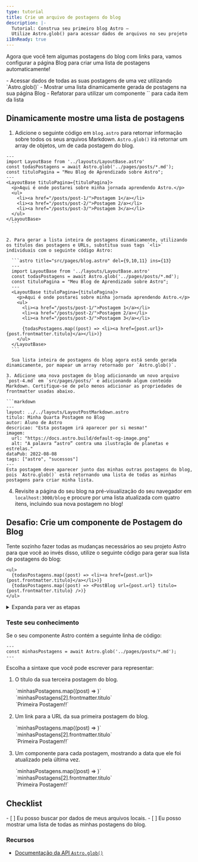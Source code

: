 ```yaml
---
type: tutorial
title: Crie um arquivo de postagens do blog
description: |-
  Tutorial: Construa seu primeiro blog Astro —
  Utilize Astro.glob() para acessar dados de arquivos no seu projeto
i18nReady: true
---
```



Agora que você tem algumas postagens do blog com links para, vamos configurar a página Blog para criar uma lista de postagens automaticamente!

<PreCheck>
  - Acessar dados de todas as suas postagens de uma vez utilizando `Astro.glob()`
  - Mostrar uma lista dinamicamente gerada de postagens na sua página Blog
  - Refatorar para utilizar um componente `<PostBlog />` para cada item da lista
</PreCheck>

## Dinamicamente mostre uma lista de postagens

1. Adicione o seguinte código em `blog.astro` para retornar informação sobre todos os seus arquivos Markdown. `Astro.glob()` irá retornar um array de objetos, um de cada postagem do blog.

  ```astro title="src/pages/blog.astro" ins={3}
  ---
  import LayoutBase from '../layouts/LayoutBase.astro'
  const todasPostagens = await Astro.glob('../pages/posts/*.md');
  const tituloPagina = "Meu Blog de Aprendizado sobre Astro";
  ---
  <LayoutBase tituloPagina={tituloPagina}>
    <p>Aqui é onde postarei sobre minha jornada aprendendo Astro.</p>
    <ul>
      <li><a href="/posts/post-1/">Postagem 1</a></li>
      <li><a href="/posts/post-2/">Postagem 2/a></li>
      <li><a href="/posts/post-3/">Postagem 3</a></li>
    </ul>
  </LayoutBase>
    ```


2. Para gerar a lista inteira de postagens dinamicamente, utilizando os títulos das postagens e URLs, substitua suas tags `<li>` individuais com o seguinte código Astro:

    ```astro title="src/pages/blog.astro" del={9,10,11} ins={13}
    ---
    import LayoutBase from '../layouts/LayoutBase.astro'
    const todasPostagens = await Astro.glob('../pages/posts/*.md');
    const tituloPagina = "Meu Blog de Aprendizado sobre Astro";
    ---
    <LayoutBase tituloPagina={tituloPagina}>
      <p>Aqui é onde postarei sobre minha jornada aprendendo Astro.</p>
      <ul>
        <li><a href="/posts/post-1/">Postagem 1</a></li>
        <li><a href="/posts/post-2/">Postagem 2/a></li>
        <li><a href="/posts/post-3/">Postagem 3</a></li>

        {todasPostagens.map((post) => <li><a href={post.url}>{post.frontmatter.titulo}</a></li>)}
      </ul>
    </LayoutBase>
    ```

    Sua lista inteira de postagens do blog agora está sendo gerada dinamicamente, por mapear um array retornado por `Astro.glob()`.

3. Adicione uma nova postagem do blog adicionando um novo arquivo `post-4.md` em `src/pages/posts/` e adicionando algum conteúdo Markdown. Certifique-se de pelo menos adicionar as propriedades de frontmatter usadas abaixo.

  ```markdown
  ---
  layout: ../../layouts/LayoutPostMarkdown.astro
  titulo: Minha Quarta Postagem no Blog
  autor: Aluno de Astro
  descricao: "Esta postagem irá aparecer por si mesma!"
  imagem: 
    url: "https://docs.astro.build/default-og-image.png"
    alt: "A palavra “astro” contra uma ilustração de planetas e estrelas."
  dataPub: 2022-08-08
  tags: ["astro", "sucessos"]
  ---
  Esta postagem deve aparecer junto das minhas outras postagens do blog, pois `Astro.glob()` está retornando uma lista de todas as minhas postagens para criar minha lista.
  ```

4. Revisite a página do seu blog na pré-visualização do seu navegador em `localhost:3000/blog` e procure por uma lista atualizada com quatro itens, incluindo sua nova postagem no blog!

<Box icon="puzzle-piece">

## Desafio: Crie um componente de Postagem do Blog

Tente sozinho fazer todas as mudanças necessários ao seu projeto Astro para que você ao invés disso, utilize o seguinte código para gerar sua lista de postagens do blog:

```astro title="src/pages/blog.astro" del={2} ins={3}
<ul>
  {todasPostagens.map((post) => <li><a href={post.url}>{post.frontmatter.titulo}</a></li>)}
  {todasPostagens.map((post) => <PostBlog url={post.url} titulo={post.frontmatter.titulo} />)}
</ul>
```

<details>
<summary>Expanda para ver as etapas</summary>

1. Crie um novo componente em `src/components/`.

    <details>
    <summary>Me mostre o nome do arquivo</summary>
    ```
    PostBlog.astro
    ```
    </details>

2. Escreva a linha de código no seu componente para que ele seja capaz de receber um `titulo` e `url` como `Astro.props`.

    <details>
    <summary>Mostre o código</summary>
    ```astro
    ---
    // src/components/PostBlog.astro
    const { titulo, url } = Astro.props;
    ---
    ```
    </details>

3. Adicione o template utilizado para criar cada item na sua lista de postagens do blog.

    <details>
    <summary>Mostre o código</summary>
    ```astro
    <!-- src/components/PostBlog.astro -->
    <li><a href={url}>{titulo}</a></li>
    ```
    </details>

4. Importe o novo componente em sua página Blog.

    <details>
    <summary>Mostra o código</summary>
    ```astro title="src/pages/blog.astro" ins={3}
    ---
    import LayoutBase from '../layouts/LayoutBase.astro';
    import PostBlog from '../components/PostBlog.astro';
    const todasPostagens = await Astro.glob('../pages/posts/*.md');
    const tituloPagina = "Meu Blog de Aprendizado sobre Astro";
    ---
    ```
    </details>

5. Verifique você mesmo: veja o código completo do componente.

    <details>
    <summary>Show the code</summary>
    ```astro title="src/components/PostBlog.astro"
    ---
    const { titulo, url } = Astro.props
    ---
    <li><a href={url}>{titulo}</a></li>
    ```
    ```astro title="src/pages/blog.astro" ins={3,10}
    ---
    import LayoutBase from '../layouts/LayoutBase.astro';
    import PostBlog from '../components/PostBlog.astro';
    const todasPostagens = await Astro.glob('../pages/posts/*.md');
    const tituloPagina = "Meu Blog de Aprendizado sobre Astro"
    ---
    <LayoutBase tituloPagina={tituloPagina}>
      <p>Aqui é onde postarei sobre minha jornada aprendendo Astro.</p>
      <ul>
        {todasPostagens.map((post) => <PostBlog url={post.url} titulo={post.frontmatter.titulo} />)}
      </ul>
    </LayoutBase>
    ```
    </details>
</details>
</Box>



<Box icon="question-mark">

### Teste seu conhecimento

Se o seu componente Astro contém a seguinte linha de código: 

```astro
---
const minhasPostagens = await Astro.glob('../pages/posts/*.md');
---
```

Escolha a sintaxe que você pode escrever para representar:

1. O título da sua terceira postagem do blog.  

    <MultipleChoice>
      <Option>
        `minhasPostagens.map((post) => <UltimaAtualizacao data={post.frontmatter.dataPub} />)`
      </Option>
      <Option isCorrect>
        `minhasPostagens[2].frontmatter.titulo`
      </Option>
      <Option>
        `<a href={minhasPostagens[0].url}>Primeira Postagem!!</a>`
      </Option>
    </MultipleChoice>

2. Um link para a URL da sua primeira postagem do blog. 

    <MultipleChoice>
      <Option>
        `minhasPostagens.map((post) => <UltimaAtualizacao data={post.frontmatter.dataPub} />)`
      </Option>
      <Option>
        `minhasPostagens[2].frontmatter.titulo`
      </Option>
      <Option isCorrect>
        `<a href={minhasPostagens[0].url}>Primeira Postagem!!</a>`
      </Option>
    </MultipleChoice>

3. Um componente para cada postagem, mostrando a data que ele foi atualizado pela última vez.

    <MultipleChoice>
      <Option isCorrect>
        `minhasPostagens.map((post) => <UltimaAtualizacao data={post.frontmatter.dataPub} />)`
      </Option>
      <Option>
        `minhasPostagens[2].frontmatter.titulo`
      </Option>
      <Option>
        `<a href={minhasPostagens[0].url}>Primeira Postagem!!</a>`
      </Option>
    </MultipleChoice>

</Box>

## Checklist

<Box icon="check-list">

<Checklist>
- [ ] Eu posso buscar por dados de meus arquivos locais.
- [ ] Eu posso mostrar uma lista de todas as minhas postagens do blog.
</Checklist>
</Box>

### Recursos

- [Documentação da API `Astro.glob()`](/pt-br/reference/api-reference/#astroglob)
